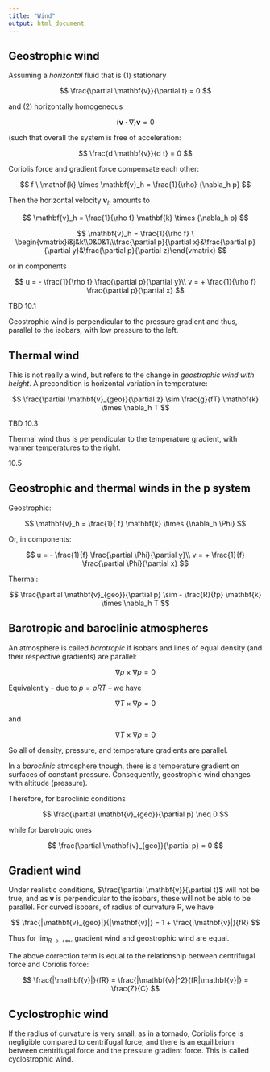 ```yaml
---
title: "Wind"
output: html_document
---
```


## Geostrophic wind

Assuming a *horizontal* fluid that is (1) stationary

$$
\frac{\partial \mathbf{v}}{\partial t} = 0
$$

and (2) horizontally homogeneous

$$
(\mathbf{v} \cdot \nabla) \mathbf{v} = 0
$$

(such that overall the system is free of acceleration:

$$
\frac{d \mathbf{v}}{d t} = 0
$$

Coriolis force and gradient force compensate each other:

$$
f \ \mathbf{k} \times \mathbf{v}_h = \frac{1}{\rho} {\nabla_h p}
$$

Then the horizontal velocity $\mathbf{v}_h$ amounts to

$$
\mathbf{v}_h = \frac{1}{\rho f} \mathbf{k} \times {\nabla_h p}
$$

$$
\mathbf{v}_h = \frac{1}{\rho f} \  \begin{vmatrix}i&j&k\\0&0&1\\\frac{\partial p}{\partial x}&\frac{\partial p}{\partial y}&\frac{\partial p}{\partial z}\end{vmatrix}
$$

or in components

$$
u = - \frac{1}{\rho f} \frac{\partial p}{\partial y}\\
v = + \frac{1}{\rho f} \frac{\partial p}{\partial x}
$$

TBD 10.1

Geostrophic wind is perpendicular to the pressure gradient and thus, parallel to the isobars, with low pressure to the left.

## Thermal wind

This is not really a wind, but refers to the change in *geostrophic wind with height*. A precondition is horizontal variation in temperature:

$$
\frac{\partial \mathbf{v}_{geo}}{\partial z} \sim \frac{g}{fT} \mathbf{k} \times \nabla_h T
$$

TBD 10.3

Thermal wind thus is perpendicular to the temperature gradient, with warmer temperatures to the right.

10.5

## Geostrophic and thermal winds in the p system

Geostrophic:

$$
\mathbf{v}_h = \frac{1}{ f} \mathbf{k} \times {\nabla_h \Phi}
$$

Or, in components:

$$
u = - \frac{1}{f} \frac{\partial \Phi}{\partial y}\\
v = + \frac{1}{f} \frac{\partial \Phi}{\partial x}
$$

Thermal:

$$
\frac{\partial \mathbf{v}_{geo}}{\partial p} \sim - \frac{R}{fp} \mathbf{k} \times \nabla_h T
$$

## Barotropic and baroclinic atmospheres

An atmosphere is called *barotropic* if isobars and lines of equal density (and their respective gradients) are parallel:

$$
\nabla \rho \times \nabla p = 0
$$

Equivalently - due to $p = \rho R T$ -- we have

$$
\nabla T \times \nabla p = 0
$$

and

$$
\nabla T \times \nabla \rho = 0
$$

So all of density, pressure, and temperature gradients are parallel.

In a *baroclinic* atmosphere though, there is a temperature gradient on surfaces of constant pressure. Consequently, geostrophic wind changes with altitude (pressure).

Therefore, for baroclinic conditions

$$
\frac{\partial \mathbf{v}_{geo}}{\partial p} \neq 0
$$

while for barotropic ones

$$
\frac{\partial \mathbf{v}_{geo}}{\partial p} = 0
$$

## Gradient wind

Under realistic conditions, $\frac{\partial \mathbf{v}}{\partial t}$ will not be true, and as $\mathbf{v}$ is perpendicular to the isobars, these will not be able to be parallel. For curved isobars, of radius of curvature R, we have

$$
\frac{|\mathbf{v}_{geo}|}{|\mathbf{v}|} = 1 + \frac{|\mathbf{v}|}{fR}
$$

Thus for $\lim_{R \to +\infty}$, gradient wind and geostrophic wind are equal.

The above correction term is equal to the relationship between centrifugal force and Coriolis force:

$$
\frac{|\mathbf{v}|}{fR} = \frac{|\mathbf{v}|^2}{fR|\mathbf{v}|} = \frac{Z}{C}
$$

## Cyclostrophic wind

If the radius of curvature is very small, as in a tornado, Coriolis force is negligible compared to centrifugal force, and there is an equilibrium between centrifugal force and the pressure gradient force. This is called cyclostrophic wind.
